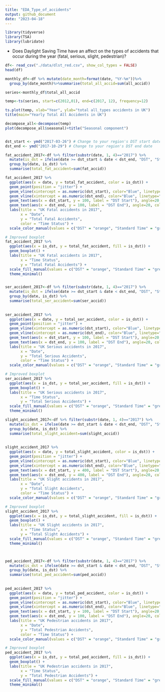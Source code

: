 ```yaml
---
title: "EDA_Type_of_accidents"
output: github_document 
date: "2023-04-18"
---
```


```r
library(tidyverse)
library(TSA)
library(lubridate)
```



- Does Daylight Saving Time have an affect on the types of accidents that occur during the year (fatal, serious, slight, pedestrian)?

```r
df<- read_csv("./data/dlst_red.csv", show_col_types = FALSE)
head(df)
```


```r
monthly_df<-df %>% mutate(date_month=format(date, "%Y-%m"))%>%
  group_by(date_month)%>%summarise(total_all_accid=sum(all_accid))

series<-monthly_df$total_all_accid

temp<-ts(series, start=c(2012,01), end=c(2017, 12), frequency=12)

ts.plot(temp, xlab="Year", ylab="total all_types accidents in UK")
title(main="Yearly Total All Accidents in UK")

decompose_all<-decompose(temp)
plot(decompose_all$seasonal)+title("Seasonal component")



```




```r
dst_start <- ymd("2017-03-26") # Change to your region's DST start date
dst_end <- ymd("2017-10-29") # Change to your region's DST end date

fat_accident_2017<-df %>% filter(substr(date, 1, 4)=="2017") %>%
  mutate(is_dst = ifelse(date >= dst_start & date < dst_end, "DST", "Standard Time")) %>%
  group_by(date, is_dst) %>%
  summarise(total_fat_accident=sum(fat_accid))

fat_accident_2017 %>%
  ggplot(aes(x = date, y = total_fat_accident, color = is_dst)) +
  geom_point(position = "jitter") +
  geom_vline(xintercept = as.numeric(dst_start), color="Blue", linetype="dashed") +
  geom_vline(xintercept = as.numeric(dst_end), color="Blue", linetype="dashed") +
  geom_text(aes(x = dst_start, y = 100, label = "DST Start"), angle=20, color="Blue") +
  geom_text(aes(x = dst_end, y = 100, label = "DST End"), angle=20, color="Blue") +
  labs(title = "UK Fatal accidents in 2017",
       x = "Date",
       y = "Total Fatal Accidents",
       color = "Time Status") +
  scale_color_manual(values = c("DST" = "orange", "Standard Time" = "green"))

# Improved boxplot
fat_accident_2017 %>%
  ggplot(aes(x = is_dst, y = total_fat_accident, fill = is_dst)) +
  geom_boxplot() +
  labs(title = "UK Fatal accidents in 2017",
       x = "Time Status",
       y = "Total Fatal Accidents") +
  scale_fill_manual(values = c("DST" = "orange", "Standard Time" = "green")) +
  theme_minimal()



```

```r

ser_accident_2017<-df %>% filter(substr(date, 1, 4)=="2017") %>%
  mutate(is_dst = ifelse(date >= dst_start & date < dst_end, "DST", "Standard Time")) %>%
  group_by(date, is_dst) %>%
  summarise(total_ser_accident=sum(ser_accid))
  
  
ser_accident_2017 %>%
  ggplot(aes(x = date, y = total_ser_accident, color = is_dst)) +
  geom_point(position = "jitter") +
  geom_vline(xintercept = as.numeric(dst_start), color="Blue", linetype="dashed") +
  geom_vline(xintercept = as.numeric(dst_end), color="Blue", linetype="dashed") +
  geom_text(aes(x = dst_start, y = 100, label = "DST Start"), angle=20, color="Blue") +
  geom_text(aes(x = dst_end, y = 100, label = "DST End"), angle=20, color="Blue") +
  labs(title = "UK Serious accidents in 2017",
       x = "Date",
       y = "Total Serious Accidents",
       color = "Time Status") +
  scale_color_manual(values = c("DST" = "orange", "Standard Time" = "green"))

# Improved boxplot
ser_accident_2017 %>%
  ggplot(aes(x = is_dst, y = total_ser_accident, fill = is_dst)) +
  geom_boxplot() +
  labs(title = "UK Serious accidents in 2017",
       x = "Time Status",
       y = "Total Serious Accidents") +
  scale_fill_manual(values = c("DST" = "orange", "Standard Time" = "green")) +
  theme_minimal()


```


```r

slight_accident_2017<-df %>% filter(substr(date, 1, 4)=="2017") %>%
  mutate(is_dst = ifelse(date >= dst_start & date < dst_end, "DST", "Standard Time")) %>%
  group_by(date, is_dst) %>%
  summarise(total_slight_accident=sum(slight_accid))
  
  
slight_accident_2017 %>%
  ggplot(aes(x = date, y = total_slight_accident, color = is_dst)) +
  geom_point(position = "jitter") +
  geom_vline(xintercept = as.numeric(dst_start), color="Blue", linetype="dashed") +
  geom_vline(xintercept = as.numeric(dst_end), color="Blue", linetype="dashed") +
  geom_text(aes(x = dst_start, y = 400, label = "DST Start"), angle=20, color="Blue") +
  geom_text(aes(x = dst_end, y = 400, label = "DST End"), angle=20, color="Blue") +
  labs(title = "UK Slight accidents in 2017",
       x = "Date",
       y = "Total Slight Accidents",
       color = "Time Status") +
  scale_color_manual(values = c("DST" = "orange", "Standard Time" = "green"))

# Improved boxplot
slight_accident_2017 %>%
  ggplot(aes(x = is_dst, y = total_slight_accident, fill = is_dst)) +
  geom_boxplot() +
  labs(title = "UK Slight accidents in 2017",
       x = "Time Status",
       y = "Total Slight Accidents") +
  scale_fill_manual(values = c("DST" = "orange", "Standard Time" = "green")) +
  theme_minimal()




```



```r

ped_accident_2017<-df %>% filter(substr(date, 1, 4)=="2017") %>%
  mutate(is_dst = ifelse(date >= dst_start & date < dst_end, "DST", "Standard Time")) %>%
  group_by(date, is_dst) %>%
  summarise(total_ped_accident=sum(ped_accid))
  
  
ped_accident_2017 %>%
  ggplot(aes(x = date, y = total_ped_accident, color = is_dst)) +
  geom_point(position = "jitter") +
  geom_vline(xintercept = as.numeric(dst_start), color="Blue", linetype="dashed") +
  geom_vline(xintercept = as.numeric(dst_end), color="Blue", linetype="dashed") +
  geom_text(aes(x = dst_start, y = 100, label = "DST Start"), angle=20, color="Blue") +
  geom_text(aes(x = dst_end, y = 100, label = "DST End"), angle=20, color="Blue") +
  labs(title = "UK Pedestrian accidents in 2017",
       x = "Date",
       y = "Total Pedestrian Accidents",
       color = "Time Status") +
  scale_color_manual(values = c("DST" = "orange", "Standard Time" = "green"))

# Improved boxplot
ped_accident_2017 %>%
  ggplot(aes(x = is_dst, y = total_ped_accident, fill = is_dst)) +
  geom_boxplot() +
  labs(title = "UK Pedestrian accidents in 2017",
       x = "Time Status",
       y = "Total Pedestrian Accidents") +
  scale_fill_manual(values = c("DST" = "orange", "Standard Time" = "green")) +
  theme_minimal()



```